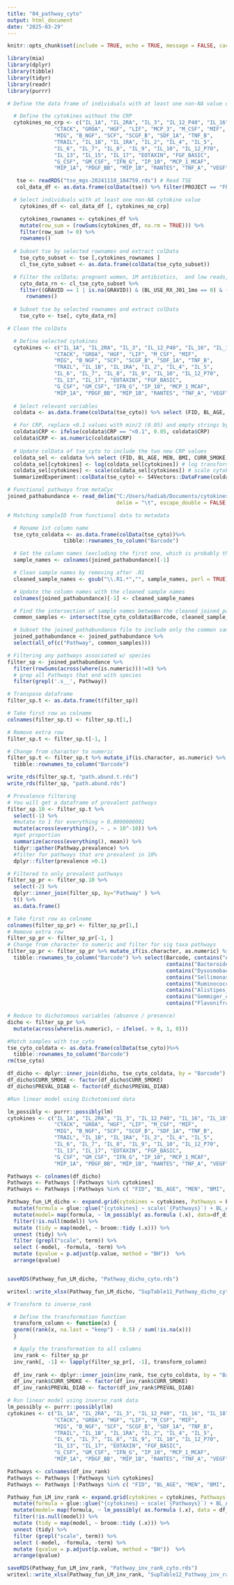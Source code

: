 ```yaml
---
title: "04_pathway_cyto"
output: html_document
date: "2025-03-29"
---
```


```r
knitr::opts_chunk$set(include = TRUE, echo = TRUE, message = FALSE, cache=FALSE, warning=FALSE, error = TRUE)
```

```r
library(mia)
library(dplyr)
library(tibble)
library(tidyr)
library(readr)
library(purrr)
```

```r
# Define the data frame of individuals with at least one non-NA value of cytokine (no crp)

  # Define the cytokines without the CRP 
  cytokines_no_crp <- c("IL_1A", "IL_2RA", "IL_3", "IL_12_P40", "IL_16", "IL_18", 
               "CTACK", "GROA", "HGF", "LIF", "MCP_3", "M_CSF", "MIF", 
               "MIG", "B_NGF", "SCF", "SCGF_B", "SDF_1A", "TNF_B", 
               "TRAIL", "IL_1B", "IL_1RA", "IL_2", "IL_4", "IL_5", 
               "IL_6", "IL_7", "IL_8", "IL_9", "IL_10", "IL_12_P70", 
               "IL_13", "IL_15", "IL_17", "EOTAXIN", "FGF_BASIC", 
               "G_CSF", "GM_CSF", "IFN_G", "IP_10", "MCP_1_MCAF", 
               "MIP_1A", "PDGF_BB", "MIP_1B", "RANTES", "TNF_A", "VEGF", "IFN_A2")

   tse <- readRDS("tse_mgs-20241118_104759.rds") # Read TSE
   col_data_df <- as.data.frame(colData(tse)) %>% filter(PROJECT == "FR02") # Remove FR07 

  # Select individuals with at least one non-NA cytokine value
    cytokines_df <- col_data_df [, cytokines_no_crp] 

    cytokines_rownames <- cytokines_df %>% 
    mutate(row_sum = (rowSums(cytokines_df, na.rm = TRUE))) %>%
    filter(row_sum != 0) %>% 
    rownames()
  
  # Subset tse by selected rownames and extract colData
    tse_cyto_subset <- tse [,cytokines_rownames ]
    cl_tse_cyto_subset <- as.data.frame(colData(tse_cyto_subset))

  # Filter the colData; pregnant women, 1M antibiotics,  and low reads, and remove NA covars
    cyto_data_rn <- cl_tse_cyto_subset %>%
    filter((GRAVID == 1 | is.na(GRAVID)) & (BL_USE_RX_J01_1mo == 0) & (total_reads > 50000) & !is.na(CURR_SMOKE) & !is.na(PREVAL_DIAB) & !is.na(BMI) & !is.na(BL_AGE) & !is.na(MEN)) %>% 
      rownames()
    
  # Subset tse by selected rownames and extract colData
    tse_cyto <- tse[, cyto_data_rn]

# Clean the colData

  # Define selected cytokines 
  cytokines <- c("IL_1A", "IL_2RA", "IL_3", "IL_12_P40", "IL_16", "IL_18", 
               "CTACK", "GROA", "HGF", "LIF", "M_CSF", "MIF", 
               "MIG", "B_NGF", "SCF", "SCGF_B", "SDF_1A", "TNF_B", 
               "TRAIL", "IL_1B", "IL_1RA", "IL_2", "IL_4", "IL_5", 
               "IL_6", "IL_7", "IL_8", "IL_9", "IL_10", "IL_12_P70", 
               "IL_13", "IL_17", "EOTAXIN", "FGF_BASIC", 
               "G_CSF", "GM_CSF", "IFN_G", "IP_10", "MCP_1_MCAF", 
               "MIP_1A", "PDGF_BB", "MIP_1B", "RANTES", "TNF_A", "VEGF","CRP")
  
  # Select relevant variables 
  coldata <- as.data.frame(colData(tse_cyto)) %>% select (FID, BL_AGE, MEN, BMI, CURR_SMOKE, PREVAL_DIAB, cytokines)

  # For CRP, replace <0.1 values with min/2 (0.05) and empty strings by NAs
  coldata$CRP <- ifelse(coldata$CRP == "<0.1", 0.05, coldata$CRP)
  coldata$CRP <- as.numeric(coldata$CRP)
  
  # Update colData of tse_cyto to include the two new CRP values 
  coldata_sel <- coldata %>% select (FID, BL_AGE, MEN, BMI, CURR_SMOKE, PREVAL_DIAB, cytokines)
  coldata_sel[cytokines] <- log(coldata_sel[cytokines]) # log transform cytokines
  coldata_sel[cytokines] <- scale(coldata_sel[cytokines]) # scale cytokines 
  SummarizedExperiment::colData(tse_cyto) <- S4Vectors::DataFrame(coldata_sel) # update colData

```

```r
# Functional pathways from metaCyc
joined_pathabundance <- read_delim("C:/Users/hadiab/Documents/cytokines/joined_pathabundance.tsv", 
                                   delim = "\t", escape_double = FALSE, trim_ws = TRUE)

# Matching sampleID from functional data to metadata

  # Rename 1st column name
  tse_cyto_coldata <- as.data.frame(colData(tse_cyto))%>%
                  tibble::rownames_to_column("Barcode")

  # Get the column names (excluding the first one, which is probably the path/feature column)
  sample_names <- colnames(joined_pathabundance)[-1]

  # Clean sample names by removing after .R1
  cleaned_sample_names <- gsub("\\.R1.*","", sample_names, perl = TRUE)

  # Update the column names with the cleaned sample names
  colnames(joined_pathabundance)[-1] <- cleaned_sample_names

  # Find the intersection of sample names between the cleaned joined_path_abundance sample       names and FINRISK sample data
  common_samples <- intersect(tse_cyto_coldata$Barcode, cleaned_sample_names)

  # Subset the joined_pathabundance file to include only the common samples
  joined_pathabundance <- joined_pathabundance %>%
  select(all_of(c("Pathway", common_samples)))

```

```r
# Filtering any pathways associated w/ species
filter_sp <- joined_pathabundance %>% 
  filter(rowSums(across(where(is.numeric)))!=0) %>%
  # grep all Pathways that end with species
  filter(grepl('.s__', Pathway))

# Transpose dataframe
filter_sp.t <- as.data.frame(t(filter_sp))

# Take first row as colname
colnames(filter_sp.t) <- filter_sp.t[1,]

# Remove extra row
filter_sp.t <- filter_sp.t[-1, ] 

# Change from character to numeric
filter_sp.t <- filter_sp.t %>% mutate_if(is.character, as.numeric) %>%
  tibble::rownames_to_column("Barcode") 

write_rds(filter_sp.t, "path.abund.t.rds")
write_rds(filter_sp, "path.abund.rds")
```



```r
# Prevalence filtering
# You will get a dataframe of prevalent pathways
filter_sp.10 <- filter_sp.t %>% 
  select(-1) %>%
  #mutate to 1 for everything > 0.0000000001
  mutate(across(everything(), ~ . > 10^-10)) %>%
  #get proportion
  summarize(across(everything(), mean)) %>%
  tidyr::gather(Pathway,prevalence) %>%
  #filter for pathways that are prevalent in 10%
  dplyr::filter(prevalence >0.1) 

# Filtered to only prevalent pathways
filter_sp_pr <- filter_sp.10 %>% 
  select(-2) %>%
  dplyr::inner_join(filter_sp, by="Pathway" ) %>%
  t() %>%
  as.data.frame()

# Take first row as colname
colnames(filter_sp_pr) <- filter_sp_pr[1,]
# Remove extra row
filter_sp_pr <- filter_sp_pr[-1, ] 
# Change from character to numeric and filter for sig taxa pathways
filter_sp_pr <- filter_sp_pr %>% mutate_if(is.character, as.numeric) %>%
  tibble::rownames_to_column("Barcode") %>% select(Barcode, contains("Allobacillus_sp007559425"), 
                                                   contains("Bacteroides_thetaiotaomicron"),
                                                   contains("Dysosmobacter_welbionis"),
                                                   contains("Sellimonas_intestinalis"),
                                                   contains("Ruminococcus_gnavus"),
                                                   contains("Alistipes_senegalensis"),
                                                   contains("Gemmiger_qucibialis"),
                                                   contains("Flavonifractor_plautii"))
```

```r
# Reduce to dichotomous variables (absence / presence)
dicho <- filter_sp_pr %>% 
  mutate(across(where(is.numeric), ~ ifelse(. > 0, 1, 0)))

#Match samples with tse_cyto
tse_cyto_coldata <- as.data.frame(colData(tse_cyto))%>%
  tibble::rownames_to_column("Barcode")
rm(tse_cyto)

df_dicho <- dplyr::inner_join(dicho, tse_cyto_coldata, by = "Barcode")
df_dicho$CURR_SMOKE <- factor(df_dicho$CURR_SMOKE)
df_dicho$PREVAL_DIAB <- factor(df_dicho$PREVAL_DIAB)


```

```r
#Run linear model using Dichotomised data 

lm_possibly <- purrr::possibly(lm)
cytokines <- c("IL_1A", "IL_2RA", "IL_3", "IL_12_P40", "IL_16", "IL_18", 
               "CTACK", "GROA", "HGF", "LIF", "M_CSF", "MIF", 
               "MIG", "B_NGF", "SCF", "SCGF_B", "SDF_1A", "TNF_B", 
               "TRAIL", "IL_1B", "IL_1RA", "IL_2", "IL_4", "IL_5", 
               "IL_6", "IL_7", "IL_8", "IL_9", "IL_10", "IL_12_P70", 
               "IL_13", "IL_17", "EOTAXIN", "FGF_BASIC", 
               "G_CSF", "GM_CSF", "IFN_G", "IP_10", "MCP_1_MCAF", 
               "MIP_1A", "PDGF_BB", "MIP_1B", "RANTES", "TNF_A", "VEGF","CRP")

Pathways <- colnames(df_dicho)
Pathways <- Pathways [!Pathways %in% cytokines]
Pathways <- Pathways [!Pathways %in% c( "FID", "BL_AGE", "MEN", "BMI", "CURR_SMOKE", "PREVAL_DIAB", "Barcode")]

Pathway_fun_LM_dicho <- expand.grid(cytokines = cytokines, Pathways = Pathways)%>% 
  mutate(formula = glue::glue("{cytokines} ~ scale(`{Pathways}`) + BL_AGE + MEN + BMI + CURR_SMOKE + PREVAL_DIAB")) %>%
  mutate(model= map(formula, ~ lm_possibly( as.formula (.x), data=df_dicho))) %>%
  filter(!is.null(model)) %>% 
  mutate (tidy = map(model, ~ broom::tidy (.x))) %>% 
  unnest (tidy) %>%
  filter (grepl("scale", term)) %>% 
  select (-model, -formula, -term) %>% 
  mutate (qvalue = p.adjust(p.value, method = "BH"))  %>% 
  arrange(qvalue)  


saveRDS(Pathway_fun_LM_dicho, "Pathway_dicho_cyto.rds")

writexl::write_xlsx(Pathway_fun_LM_dicho, "SupTable11_Pathway_dicho_cyto.xlsx")


```

```r
# Transform to inverse_rank

  # Define the transformation function
  transform_column <- function(x) {
  qnorm((rank(x, na.last = "keep") - 0.5) / sum(!is.na(x)))
  }

  # Apply the transformation to all columns
  inv_rank <- filter_sp_pr
  inv_rank[, -1] <- lapply(filter_sp_pr[, -1], transform_column)
  
  df_inv_rank <- dplyr::inner_join(inv_rank, tse_cyto_coldata, by = "Barcode")
  df_inv_rank$CURR_SMOKE <- factor(df_inv_rank$CURR_SMOKE)
  df_inv_rank$PREVAL_DIAB <- factor(df_inv_rank$PREVAL_DIAB)
```
  
  
```r
# Run linear model using inverse_rank data
lm_possibly <- purrr::possibly(lm)
cytokines <- c("IL_1A", "IL_2RA", "IL_3", "IL_12_P40", "IL_16", "IL_18", 
               "CTACK", "GROA", "HGF", "LIF", "M_CSF", "MIF", 
               "MIG", "B_NGF", "SCF", "SCGF_B", "SDF_1A", "TNF_B", 
               "TRAIL", "IL_1B", "IL_1RA", "IL_2", "IL_4", "IL_5", 
               "IL_6", "IL_7", "IL_8", "IL_9", "IL_10", "IL_12_P70", 
               "IL_13", "IL_17", "EOTAXIN", "FGF_BASIC", 
               "G_CSF", "GM_CSF", "IFN_G", "IP_10", "MCP_1_MCAF", 
               "MIP_1A", "PDGF_BB", "MIP_1B", "RANTES", "TNF_A", "VEGF","CRP")

Pathways <- colnames(df_inv_rank)
Pathways <- Pathways [!Pathways %in% cytokines]
Pathways <- Pathways [!Pathways %in% c( "FID", "BL_AGE", "MEN", "BMI", "CURR_SMOKE", "PREVAL_DIAB", "Barcode")]

Pathway_fun_LM_inv_rank <- expand.grid(cytokines = cytokines, Pathways = Pathways)%>% 
  mutate(formula = glue::glue("{cytokines} ~ scale(`{Pathways}`) + BL_AGE + MEN + BMI + CURR_SMOKE + PREVAL_DIAB")) %>%
  mutate(model= map(formula, ~ lm_possibly( as.formula (.x), data = df_inv_rank))) %>%
  filter(!is.null(model)) %>% 
  mutate (tidy = map(model, ~ broom::tidy (.x))) %>% 
  unnest (tidy) %>%
  filter (grepl("scale", term)) %>% 
  select (-model, -formula, -term) %>% 
  mutate (qvalue = p.adjust(p.value, method = "BH"))  %>% 
  arrange(qvalue) 

saveRDS(Pathway_fun_LM_inv_rank, "Pathway_inv_rank_cyto.rds")
writexl::write_xlsx(Pathway_fun_LM_inv_rank, "SupTable12_Pathway_inv_rank_cyto.xlsx")
```




